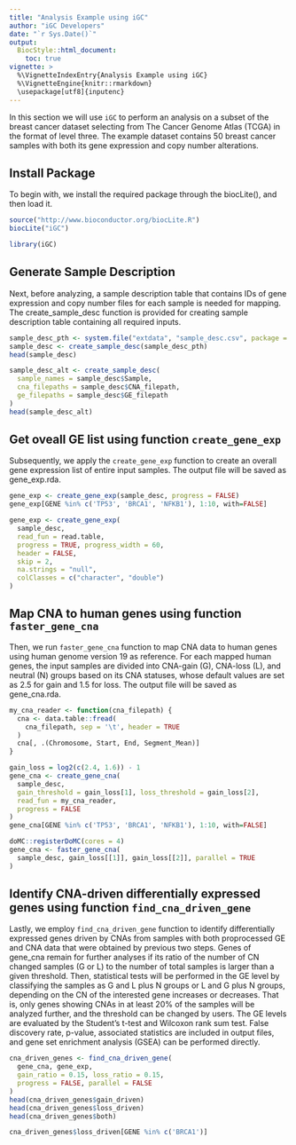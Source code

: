 ```yaml
---
title: "Analysis Example using iGC"
author: "iGC Developers"
date: "`r Sys.Date()`"
output:
  BiocStyle::html_document:
    toc: true
vignette: >
  %\VignetteIndexEntry{Analysis Example using iGC}
  %\VignetteEngine{knitr::rmarkdown}
  \usepackage[utf8]{inputenc}
---
```


In this section we will use `iGC` to perform an analysis on a subset of the breast cancer dataset selecting from The Cancer Genome Atlas (TCGA) in the format of level three. The example dataset contains 50 breast cancer samples with both its gene expression and copy number alterations.

## Install Package

To begin with, we install the required package through the biocLite(), and then load it.

```r
source("http://www.bioconductor.org/biocLite.R")
biocLite("iGC")
```

```r
library(iGC)
```

## Generate Sample Description

Next, before analyzing, a sample description table that contains IDs of gene expression and copy number files for each sample is needed for mapping. The create_sample_desc function is provided for creating sample description table containing all required inputs. 

```r
sample_desc_pth <- system.file("extdata", "sample_desc.csv", package = "iGC")
sample_desc <- create_sample_desc(sample_desc_pth)
head(sample_desc)
```

```r
sample_desc_alt <- create_sample_desc(
  sample_names = sample_desc$Sample,
  cna_filepaths = sample_desc$CNA_filepath,
  ge_filepaths = sample_desc$GE_filepath
)
head(sample_desc_alt)
```

## Get oveall GE list using function `create_gene_exp`

Subsequently, we apply the `create_gene_exp` function to create an overall gene expression list of entire input samples. The output file will be saved as gene_exp.rda.

```r
gene_exp <- create_gene_exp(sample_desc, progress = FALSE)
gene_exp[GENE %in% c('TP53', 'BRCA1', 'NFKB1'), 1:10, with=FALSE]
```

```r
gene_exp <- create_gene_exp(
  sample_desc,
  read_fun = read.table,
  progress = TRUE, progress_width = 60,
  header = FALSE,
  skip = 2,
  na.strings = "null",
  colClasses = c("character", "double")
)
```

## Map CNA to human genes using function `faster_gene_cna`

Then, we run `faster_gene_cna` function to map CNA data to human genes using human genome version 19 as reference. For each mapped human genes, the input samples are divided into CNA-gain (G), CNA-loss (L), and neutral (N) groups based on its CNA statuses, whose default values are set as 2.5 for gain and 1.5 for loss. The output file will be saved as gene_cna.rda.


```r
my_cna_reader <- function(cna_filepath) {
  cna <- data.table::fread(
    cna_filepath, sep = '\t', header = TRUE
  )
  cna[, .(Chromosome, Start, End, Segment_Mean)]
}

gain_loss = log2(c(2.4, 1.6)) - 1
gene_cna <- create_gene_cna(
  sample_desc,
  gain_threshold = gain_loss[1], loss_threshold = gain_loss[2],
  read_fun = my_cna_reader,
  progress = FALSE
)
gene_cna[GENE %in% c('TP53', 'BRCA1', 'NFKB1'), 1:10, with=FALSE]
```

```r
doMC::registerDoMC(cores = 4)
gene_cna <- faster_gene_cna(
  sample_desc, gain_loss[[1]], gain_loss[[2]], parallel = TRUE
)
```


## Identify CNA-driven differentially expressed genes using function `find_cna_driven_gene`

Lastly, we employ `find_cna_driven_gene` function to identify differentially expressed genes driven by CNAs from samples with both proprocessed GE and CNA data that were obtained by previous two steps. Genes of gene_cna remain for further analyses if its ratio of the number of CN changed samples (G or L) to the number of total samples is larger than a given threshold. Then, statistical tests will be performed in the GE level by classifying the samples as G and L plus N groups or L and G plus N groups, depending on the CN of the interested gene increases or decreases. That is, only genes showing CNAs in at least 20% of the samples will be analyzed further, and the threshold can be changed by users. The GE levels are evaluated by the Student’s t-test and Wilcoxon rank sum test. False discovery rate, p-value, associated statistics are included in output files, and gene set enrichment analysis (GSEA) can be performed directly.

```r
cna_driven_genes <- find_cna_driven_gene(
  gene_cna, gene_exp,
  gain_ratio = 0.15, loss_ratio = 0.15,
  progress = FALSE, parallel = FALSE
)
head(cna_driven_genes$gain_driven)
head(cna_driven_genes$loss_driven)
head(cna_driven_genes$both)
```

```r
cna_driven_genes$loss_driven[GENE %in% c('BRCA1')]
```
